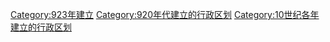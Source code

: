 {{Cat topic in year| topic=建立的行政区划|year=923}}
[[Category:923年建立|Category:923年建立]]
[[Category:920年代建立的行政区划|Category:920年代建立的行政区划]]
[[Category:10世纪各年建立的行政区划|Category:10世纪各年建立的行政区划]]